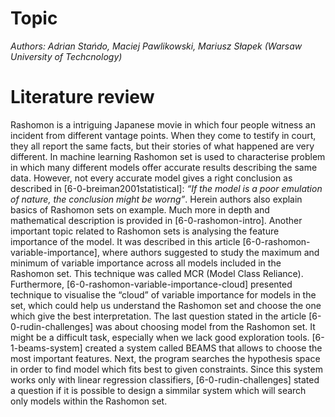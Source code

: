 # Topic

*Authors: Adrian Stańdo, Maciej Pawlikowski, Mariusz Słapek (Warsaw University of Techcnology)*


# Literature review

Rashomon is a intriguing Japanese movie in which four people witness an incident from different vantage points. When they come to testify in court, they all report the same facts, but their stories of what happened are very different.
In machine learning Rashomon set is used to characterise problem in which many different models offer accurate results describing the same data.
However, not every accurate model gives a right conclusion as described in [6-0-breiman2001statistical]: *"If the model is a poor emulation of nature, the conclusion might be worng"*. Herein authors also explain basics of Rashomon sets on example. Much more in depth and mathematical description is provided in [6-0-rashomon-intro].
Another important topic related to Rashomon sets is analysing the feature importance of the model. It was described in this article [6-0-rashomon-variable-importance], where authors suggested to study the maximum and minimum of variable importance across all models included in the Rashomon set. This technique was called MCR (Model Class Reliance). Furthermore, [6-0-rashomon-variable-importance-cloud] presented technique to visualise the "cloud" of variable importance for models in the set, which could help us understand the Rashomon set and choose the one which give the best interpretation. The last question stated in the article [6-0-rudin-challenges] was about choosing model from the Rashomon set. It might be a difficult task, especially when we lack good exploration tools. [6-1-beams-system] created a system called BEAMS that allows to choose the most important features. Next, the program searches the hypothesis space in order to find model which fits best to given constraints. Since this system works only with linear regression classifiers, [6-0-rudin-challenges] stated a question if it is possible to design a simmilar system which will search only models within the Rashomon set.
